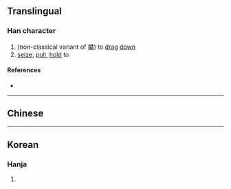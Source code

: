 {{character info/new}}
==Translingual==

===Han character===
{{Han char|rn=9|rad=人|as=03|sn=5|four=|canj=ONI|ids=⿰[[亻]][[夕]]}}

# (non-classical variant of [[攀]]) to [[drag]] [[down]]
# [[seize]], [[pull]], [[hold]] to

====References====
* {{Han ref|kx=0094.050|dkj=00391|hdz=10115.010|uh=3434|ud=13364}}

----

==Chinese==
{{zh-see|攀|v}}

----

==Korean==

===Hanja===
{{ko-hanja|hangeul=반|rv=ban|mr=pan|y=pan}}

# {{defn|lang=ko|sort=人03}}